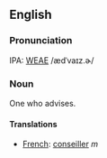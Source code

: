 ==English==

===Pronunciation===
IPA: [[WEAE]] /ædˈvaɪz.ɚ/

===Noun===
One who advises.

====Translations====
*[[French]]: [[conseiller]] ''m''